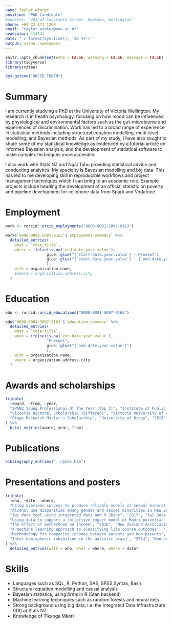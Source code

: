 ```yaml
---
name: Taylor Winter
position: "PhD Candidate"
#address: "203/42 Constable Street, Newtown, Wellington"
phone: +64 22 171 1260
email: "taylor.winter@vuw.ac.nz"
headcolor: 414141
date: "`r format(Sys.time(), '%B %Y')`"
output: vitae::awesomecv
---
```


```r
knitr::opts_chunk$set(echo = FALSE, warning = FALSE, message = FALSE)
library(tidyverse)
library(vitae)

Sys.getenv("ORCID_TOKEN")
```

# Summary

I am currently studying a PhD at the University of Victoria Wellington. My research is in health psychology, focusing on how mood can be influenced by physiological and environmental factors such as the gut-microbiome and experiences of discrimination. Work has led to a broad range of experience in statistical methods including structural equation modelling, multi-level modelling, and Bayesian methods. As part of my study, I have also sought to share some of my statistical knowledge as evidenced by a tutorial article on informed Bayesian analysis, and the development of statistical software to make complex techniques more accesible.

I also work with Stats NZ and Ngāi Tahu providing statistical advice and conducting analytics. My specialty is Bayesian modelling and big data. This has led to me developing skill in reproducible workflows and project management techniques which I can bring to an academic role. Example projects include heading the development of an official statistic on poverty and pipeline development for cellphone data from Spark and Vodafone.

# Employment

```r
work <- rorcid::orcid_employments("0000-0001-5097-9163")

work$`0000-0001-5097-9163`$`employment-summary` %>%
  detailed_entries(
    what = `role-title`,
    where = ifelse(is.na(`end-date.year.value`),
                  glue::glue("{`start-date.year.value`} - Present"),
                  glue::glue("{`start-date.year.value`} - {`end-date.year.value`}")
                  ),
    with = organization.name,
    #where = organization.address.city
  )
```
 
# Education

```r
edu <- rorcid::orcid_educations("0000-0001-5097-9163")

edu$`0000-0001-5097-9163`$`education-summary` %>% 
  detailed_entries(
    what = `role-title`, 
    when = ifelse(is.na(`end-date.year.value`),
                  "Present",
                  glue::glue("{`end-date.year.value`}")
                  ),
    with = organization.name,
    where = organization.address.city
  )
```

# Awards and scholarships

```r
tribble(
  ~award, ~from, ~year,
  "IPANZ Young Professional Of The Year (Top 3)", "Institute of Public Administration NZ", "2018",
  "Victoria Doctoral Scholarship (Differed)", "Victoria University of Wellington", "2018",
  "Otago Research Master's Scholarship", "University of Otago", "2015"
) %>%
  brief_entries(award, year, from)
```

# Publications

```r
bibliography_entries("../pubs.bib")

```

# Presentations and posters

```r
tribble(
  ~who, ~date, ~where,
  "Using overseas surveys to produce reliable models of sexual minorities", "2019", "New Zealand Population Conference, Wellington",
  "Alcohol use disparities among gender and sexual minorities in New Zealand (Poster)", "2019", "Collaborative Perspectives on Addiction, Rhode Island",
  "Iwi data tool using integrated data and R Shiny", "2017", "Iwi Data Conference, Christchurch",
  "Using data to support a collective impact model of Māori potential", "2016", "Population Association of New Zealand Conference, Christchurch",
  "The effect of motherhood on income", "2016", "New Zealand Association of Economists conference, Wellington",
  "A machine learning approach to classifying life course outcomes", "2016", "Longitudinal and multivariate analysis network (Stats NZ), Wellington",
  "Methodology for comparing incomes between parents and non-parents", "2016", "Statistical methods seiminar (Stats NZ), Wellington",
  "Inter-hemispheric inhibition in the autistic brain", "2014", "Neuroethics seminar, Dunedin"
) %>%
  detailed_entries(with = who, what = where, where = date)
```

# Skills

* Languages such as SQL, R, Python, SAS, SPSS Syntax, Bash
* Structural equation modelling and causal analysis
* Bayesian statistics, using _brms_ in R (Stan backend)
* Machine learning techniques such as random forests and neural nets
* Strong background using big data, i.e. the Integrated Data Infrastructure (IDI) at Stats NZ
* Knowledge of Tikanga Māori